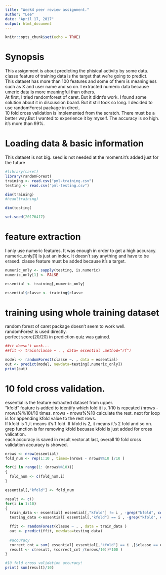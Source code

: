 ```yaml
---
title: "Week4 peer review assignment."
author: "Lee"
date: "April 17, 2017"
output: html_document
---
```


```r
knitr::opts_chunk$set(echo = TRUE)
```

# Synopsis
This assignment is about predicting the phisical activity by some data. classe feature of training data is the target that we're going to predict.    
This dataset has more than 100 features and some of them is meaningless such as X and user name and so on. I extracted numeric data  because umeric data is more meaningful than others.   
At first, I tried randomforest of caret. But it didnt's work. I found some solution about it in discussion board. But it still took so long. I decided to use randomForest package in direct.   
10 fold cross validation is implemented from the scratch. There must be a better way.But I wanted to experience it by myself.
The accuracy is so high. it's more than 99%.  

# Loading data & basic information
This dataset is not big. 
seed is not needed at the moment.it's added just for the future
```r
#library(caret)
library(randomForest)
training <- read.csv("pml-training.csv")
testing <- read.csv("pml-testing.csv")

dim(training)
#head(training)

dim(testing)

set.seed(20170417)
```


# feature extraction
I only use numeric features. It was enough in order to get a high accuracy.   
numeric_only[1] is just an index. It doesn't say anything and have to be erased.
classe feature must be added because it's a target.
```r
numeric_only <- sapply(testing, is.numeric)
numeric_only[1] <- FALSE

essential <- training[,numeric_only]

essential$classe <- training$classe

```




# training using whole training dataset 
random forest of caret package doesn't seem to work well.   
randomForest is used directly.  
perfect score(20/20) in prediction quiz was gained.

```r
##it doesn't work...
##fit <- train(classe ~ . , data= essential ,method="rf")

model <- randomForest(classe ~. , data = essential)
out <- predict(model, newdata=testing[,numeric_only])
print(out)

```







# 10 fold cross validation.
essential is the feature extracted dataset from upper.  
"kfold" feature is added to identify which fold it is.
1:10 is repeated  (nrows - nrows%%10)/10 times. nrows - nrows%%10 calculate the rest. next for loop is for appending kfold value to the rest rows.  
If kfold is 1 ,it means it's 1 fold. If kfold is 2, it means it's 2 fold and so on.
grep function is for removing kfold becuase kfold is just added for cross valication.   
each accuracy is saved in result vector.at last, overall 10 fold cross validation accuracy is showed.


```r


nrows <- nrow(essential)
fold_num <- rep(1:10 , times=(nrows - nrows%%10 )/10 )

for(i in range(1: (nrows%%10)))
{
  fold_num <- c(fold_num,i)
}

essential[,"kfold"] <- fold_num

result <- c()
for(i in 1:10)
{
  train_data <- essential[ essential[,"kfold"] != i , -grep("kfold", colnames(essential))]
  testing_data <-essential[ essential[,"kfold"] == i , -grep("kfold", colnames(essential))]

  ffit <- randomForest(classe ~ . , data = train_data )
  out <- predict(ffit, newdata=testing_data)
  
  #accuracy
  correct_cnt = sum( essential[ essential[,"kfold"] == i ,]$classe == out)
  result <- c(result, (correct_cnt /(nrows/10))*100 )
}

#10 fold cross validation accuracy!
print( sum(result)/10)
```

